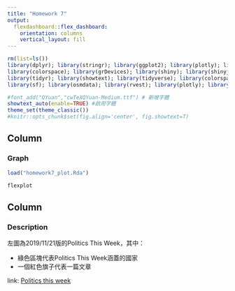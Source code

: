 ```yaml
---
title: "Homework 7"
output: 
  flexdashboard::flex_dashboard:
    orientation: columns
    vertical_layout: fill
---
```


```r
rm(list=ls())
library(dplyr); library(stringr); library(ggplot2); library(plotly); library(lubridate); library(readr)
library(colorspace); library(grDevices); library(shiny); library(shinyjs); library(scales)
library(tidyr); library(showtext); library(tidyverse); library(colorspace); library(flexdashboard)
library(sf); library(osmdata); library(rvest); library(plotly); library(emojifont)

#font_add("QYuan","cwTeXQYuan-Medium.ttf") # 新增字體
showtext_auto(enable=TRUE) #啟用字體
theme_set(theme_classic())
#knitr::opts_chunk$set(fig.align='center', fig.showtext=T)
```



Column {data-width=650}
-----------------------

### Graph
    
```r

load("homework7_plot.Rda")

flexplot

```

Column {data-width=350}
-----------------------
### Description

左圖為2019/11/21版的Politics This Week，其中：

<ul>
  <li>綠色區塊代表Politics This Week涵蓋的國家</li>
  <li>一個紅色旗子代表一篇文章</li>
</ul>

link: [Politics this week](https://www.economist.com/the-world-this-week/2019/11/21/politics-this-week)




